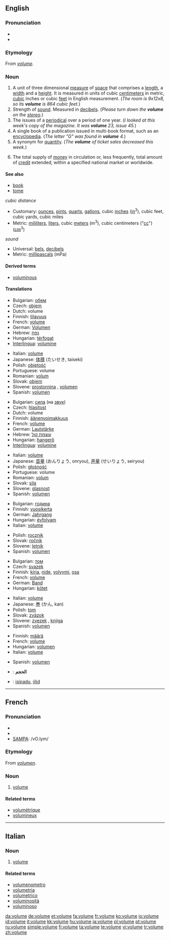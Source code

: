 {{wikipedia|dab=volume (disambiguation)|volume}}
==English==

===Pronunciation===
* {{IPA|/vɒljuːm/}}
*{{audio|en-us-volume.ogg|Audio (US)}}

===Etymology===
From {{OF.}} ''[[#French|volume]]''.

===Noun===
{{wikipedia}}
{{en-noun}}

# A unit of three dimensional [[measure]] of [[space]] that comprises a [[length]], a [[width]] and a [[height]].  It is measured in units of cubic [[centimeter]]s in metric, [[cubic]] inches or cubic [[feet]] in English measurement.  (''The room is 9x12x8, so its '''volume''' is 864 cubic feet.'')
# Strength of [[sound]].  Measured in [[decibel]]s.  (''Please turn down the '''volume''' on the [[stereo]].'')
# The issues of a [[periodical]] over a period of one year.  (''I looked at this week's copy of the magazine.  It was '''volume''' 23, issue 45.'')
# A single book of a publication issued in multi-book format, such as an [[encyclopedia]].  (''The letter "G" was found in '''volume''' 4.'')
# A synonym for [[quantity]]. (''The '''volume''' of ticket sales decreased this week.'')
# {{economics}} The total supply of [[money]] in circulation or, less frequently, total amount of [[credit]] extended, within a specified national market or worldwide.

====See also====
*[[book]]
*[[tome]]
; ''cubic distance''
*Customary: [[ounce]]s, [[pint]]s, [[quart]]s, [[gallon]]s, cubic [[inch]]es ([[in]]<sup>3</sup>), cubic feet, cubic yards, cubic miles
*Metric: [[mililiter]]s, [[liter]]s, cubic [[meter]]s (m<sup>3</sup>), cubic centimeters ("[[cc]]") ([[cm]]<sup>3</sup>)
; ''sound''
*Universal: [[bel]]s, [[decibel]]s
*Metric: [[millipascal]]s (mPa)

====Derived terms====
*[[voluminous]]

====Translations====
{{trans-top|unit of three dimensional measure that consists of a length, a width and a height}}
* Bulgarian: [[обем]] {{m}}
* Czech: [[objem]] {{m}}
* Dutch: volume {{n}}
* Finnish: [[tilavuus]]
* French: [[volume#French|volume]] {{m}}
* German: [[Volumen]] {{n}}
* Hebrew: [[נפח]] {{m}}
* Hungarian: [[térfogat]]
* [[Interlingua]]: [[volumine]]
{{trans-mid}}
* Italian: [[volume#Italian|volume]] {{m}}
* Japanese: [[体積]] (たいせき, taiseki)
* Polish: [[objętość]] {{f}}
* Portuguese: volume {{m}}
* Romanian: [[volum]] {{n}}
* Slovak: [[objem#Slovak|objem]] {{m}}
* Slovene: [[prostornina]] {{f}}, [[volumen]] {{m}}
* Spanish: [[volumen]] {{m}}
{{trans-bottom}}

{{trans-top|strength of sound}}
* Bulgarian: [[сила]] (на [[звук]]) {{f}}
* Czech: [[hlasitost]] {{f}}
* Dutch: volume {{n}}
* Finnish: [[äänenvoimakkuus]]
* French: [[volume#French|volume]] {{m}}
* German: [[Lautstärke]] {{f}}
* Hebrew: [[עוצמת קול]] {{f}}
* Hungarian: [[hangerő]]
* [[Interlingua]]: [[volumine]]
{{trans-mid}}
* Italian: [[volume#Italian|volume]] {{m}}
* Japanese: [[音量]] (おんりょう, onryou), [[声量]] (せいりょう, seiryou)
* Polish: [[głośność]] {{f}}
* Portuguese: volume {{m}}
* Romanian: [[volum]] {{n}}
* Slovak: [[sila#Slovak|sila]] {{f}}
* Slovene: [[glasnost]] {{f}}
* Spanish: [[volumen]] {{m}}
{{trans-bottom}}

{{trans-top|issues of a periodical over a period of one year}}
* Bulgarian: [[година]] {{f}}
* Finnish: [[vuosikerta]]
* German: [[Jahrgang]] {{m}}
* Hungarian: [[évfolyam]]
* Italian: [[volume#Italian|volume]] {{m}}
{{trans-mid}}
* Polish: [[rocznik]] {{m}}
* Slovak: [[ročník#Slovak|ročník]] {{m}}
* Slovene: [[letnik]] {{m}}
* Spanish: [[volumen]] {{m}}
{{trans-bottom}}

{{trans-top|single book of a publication issued in multi-book format, such as an encyclopedia}}
* Bulgarian: [[том]] {{m}}
* Czech: [[svazek]] {{m}}
* Finnish: [[kirja]], [[nide]], [[volyymi]], [[osa]]
* French: [[volume#French|volume]] {{m}}
* German: [[Band]] {{m}}
* Hungarian: [[kötet]]
{{trans-mid}}
* Italian: [[volume#Italian|volume]] {{m}}
* Japanese: [[巻]] (かん, kan)
* Polish: [[tom]] {{m}}
* Slovak: [[zväzok#Slovak|zväzok]] {{m}}
* Slovene: [[zvezek]] {{m}}, [[knjiga]] {{f}}
* Spanish: [[volumen]] {{m}}
{{trans-bottom}}

{{trans-top|synonym for quantity}}
* Finnish: [[määrä]]
* French: [[volume#French|volume]] {{m}}
* Hungarian: [[volumen]]
* Italian: [[volume#Italian|volume]] {{m}}
{{trans-mid}}
* Spanish: [[volumen]] {{m}}
{{trans-bottom}}

{{checktrans-top}}
* {{ttbc|Arabic}}: '''الحجم'''
{{trans-mid}}
* {{ttbc|Malay}}: [[isipadu]], [[jilid]]
{{trans-bottom}}

----

==French==

===Pronunciation===
*{{audio|Fr-volume.ogg|audio}}
*{{IPA|/vɔ.lym/}}
*[[w:SAMPA|SAMPA]]: /vO.lym/

===Etymology===
From {{L.}} ''[[volumen]]''.

===Noun===
{{fr-noun|m}}

# [[#Noun|volume]]

====Related terms====
*[[volumétrique]]
*[[volumineux]]

----

==Italian==

===Noun===
{{it-noun|volum|m|e|i}}

# [[volume#English|volume]]

====Related terms====
*[[volumenometro]]
*[[volumetria]]
*[[volumetrico]]
*[[voluminosità]]
*[[voluminoso]]

[[da:volume]]
[[de:volume]]
[[et:volume]]
[[fa:volume]]
[[fr:volume]]
[[ko:volume]]
[[io:volume]]
[[id:volume]]
[[it:volume]]
[[kk:volume]]
[[hu:volume]]
[[ja:volume]]
[[pl:volume]]
[[pt:volume]]
[[ru:volume]]
[[simple:volume]]
[[fi:volume]]
[[ta:volume]]
[[te:volume]]
[[vi:volume]]
[[tr:volume]]
[[zh:volume]]
